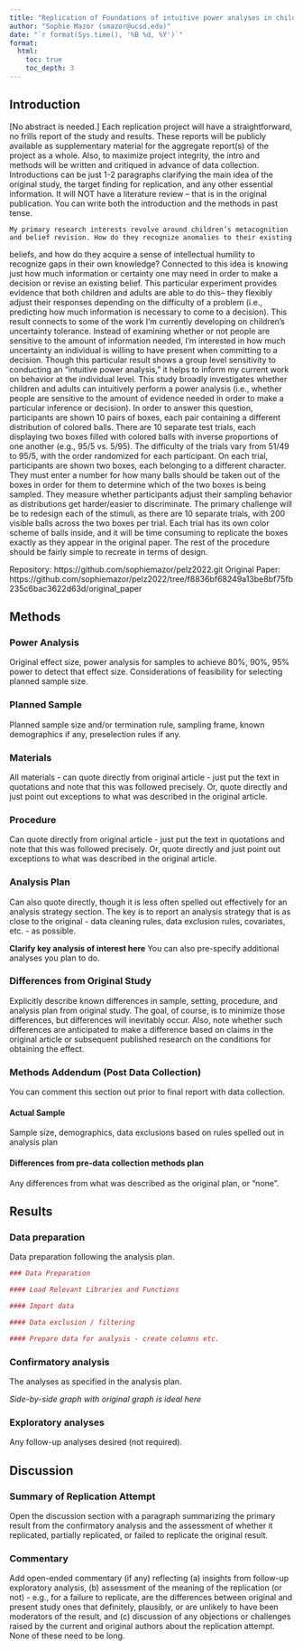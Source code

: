 ```yaml
---
title: "Replication of Foundations of intuitive power analyses in children and adults by Pelz et al., 2022 (2022, Nature Human Behaviour)"
author: "Sophie Mazor (smazor@ucsd.edu)"
date: "`r format(Sys.time(), '%B %d, %Y')`"
format:
  html:
    toc: true
    toc_depth: 3
---
```


<!-- Replication reports should all use this template to standardize reporting across projects.  These reports will be public supplementary materials that accompany the summary report(s) of the aggregate results. -->

## Introduction

[No abstract is needed.]  Each replication project will have a straightforward, no frills report of the study and results.  These reports will be publicly available as supplementary material for the aggregate report(s) of the project as a whole.  Also, to maximize project integrity, the intro and methods will be written and critiqued in advance of data collection.  Introductions can be just 1-2 paragraphs clarifying the main idea of the original study, the target finding for replication, and any other essential information.  It will NOT have a literature review -- that is in the original publication. You can write both the introduction and the methods in past tense. 

	My primary research interests revolve around children’s metacognition and belief revision. How do they recognize anomalies to their existing 
beliefs, and how do they acquire a sense of intellectual humility to recognize gaps in their own knowledge? Connected to this idea is knowing just 
how much information or certainty one may need in order to make a decision or revise an existing belief. This particular experiment provides evidence 
that both children and adults are able to do this-- they flexibly adjust their responses depending on the difficulty of a problem (i.e., predicting 
how much information is necessary to come to a decision). This result connects to some of the work I’m currently developing on children’s uncertainty 
tolerance. Instead of examining whether or not people are sensitive to the amount of information needed, I’m interested in how much uncertainty an 
individual is willing to have present when committing to a decision. Though this particular result shows a group level sensitivity to conducting an 
“intuitive power analysis,” it helps to inform my current work on behavior at the individual level. 
	This study broadly investigates whether children and adults can intuitively perform a power analysis (i.e., whether people are sensitive to the 
amount of evidence needed in order to make a particular inference or decision). In order to answer this question, participants are shown 10 pairs of 
boxes, each pair containing a different distribution of colored balls. There are 10 separate test trials, each displaying two boxes filled with 
colored balls with inverse proportions of one another (e.g., 95/5 vs. 5/95). The difficulty of the trials vary from 51/49 to 95/5, with the order 
randomized for each participant. On each trial, participants are shown two boxes, each belonging to a different character. They must enter a number for how many balls should be taken out of the boxes in order for them to determine which of the two boxes is being sampled. They measure whether participants adjust their sampling behavior as distributions get harder/easier to discriminate. 
	The primary challenge will be to redesign each of the stimuli, as there are 10 separate trials, with 200 visible balls across the two boxes per 
trial. Each trial has its own color scheme of balls inside, and it will be time consuming to replicate the boxes exactly as they appear in the 
original paper. The rest of the procedure should be fairly simple to recreate in terms of design.  

Repository: https://github.com/sophiemazor/pelz2022.git 
Original Paper: https://github.com/sophiemazor/pelz2022/tree/f8836bf68249a13be8bf75fb235c6bac3622d63d/original_paper



## Methods

### Power Analysis

Original effect size, power analysis for samples to achieve 80%, 90%, 95% power to detect that effect size.  Considerations of feasibility for selecting planned sample size.

### Planned Sample

Planned sample size and/or termination rule, sampling frame, known demographics if any, preselection rules if any.

### Materials

All materials - can quote directly from original article - just put the text in quotations and note that this was followed precisely.  Or, quote directly and just point out exceptions to what was described in the original article.

### Procedure	

Can quote directly from original article - just put the text in quotations and note that this was followed precisely.  Or, quote directly and just point out exceptions to what was described in the original article.

### Analysis Plan

Can also quote directly, though it is less often spelled out effectively for an analysis strategy section.  The key is to report an analysis strategy that is as close to the original - data cleaning rules, data exclusion rules, covariates, etc. - as possible.  

**Clarify key analysis of interest here**  You can also pre-specify additional analyses you plan to do.

### Differences from Original Study

Explicitly describe known differences in sample, setting, procedure, and analysis plan from original study.  The goal, of course, is to minimize those differences, but differences will inevitably occur.  Also, note whether such differences are anticipated to make a difference based on claims in the original article or subsequent published research on the conditions for obtaining the effect.

### Methods Addendum (Post Data Collection)

You can comment this section out prior to final report with data collection.

#### Actual Sample
  Sample size, demographics, data exclusions based on rules spelled out in analysis plan

#### Differences from pre-data collection methods plan
  Any differences from what was described as the original plan, or “none”.


## Results


### Data preparation

Data preparation following the analysis plan.
	
```r
### Data Preparation

#### Load Relevant Libraries and Functions

#### Import data

#### Data exclusion / filtering

#### Prepare data for analysis - create columns etc.
```

### Confirmatory analysis

The analyses as specified in the analysis plan.  

*Side-by-side graph with original graph is ideal here*

### Exploratory analyses

Any follow-up analyses desired (not required).  

## Discussion

### Summary of Replication Attempt

Open the discussion section with a paragraph summarizing the primary result from the confirmatory analysis and the assessment of whether it replicated, partially replicated, or failed to replicate the original result.  

### Commentary

Add open-ended commentary (if any) reflecting (a) insights from follow-up exploratory analysis, (b) assessment of the meaning of the replication (or not) - e.g., for a failure to replicate, are the differences between original and present study ones that definitely, plausibly, or are unlikely to have been moderators of the result, and (c) discussion of any objections or challenges raised by the current and original authors about the replication attempt.  None of these need to be long.
